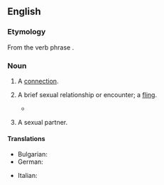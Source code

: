 {{also|hook up}}
==English==

===Etymology===
From the verb phrase {{m|en|hook up}}.

===Noun===
{{en-noun}}

# {{lb|en|sometimes|attributive}} A [[connection]].
#: {{ux|en|The plumber came to fix the sewer '''hookup'''.}}
#: {{ux|en|I need to buy some '''hookup''' wire.}}
# {{lb|en|slang}} A brief sexual relationship or encounter; a [[fling]].
#: {{syn|en|fling}}
#* {{quote-web
|lang=en
|date=2013-03-10
|author=Jenna Wortham
|title=How Grindr Is Changing the Way We Connect
|work=New York Times
|url=https://bits.blogs.nytimes.com/2013/03/10/how-grindr-is-changing-the-way-we-all-connect/
|passage=Grindr’s main purpose is to facilitate '''hookups''' that are “spontaneous and intimate,” he said.}}
#: {{ux|en|He met his two most recent partners at bars, and expressed strong ambivalence and dislike of meeting partners online, but reported half a dozen additional '''hookups''' with partners met online.}}
# {{lb|en|slang}} A sexual partner.
#: {{ux|en|The predominant way of finding a '''hookup''' or sexual partner would be going online.}}

====Translations====
{{trans-top|connection}}
* Bulgarian: {{t+|bg|съединение|n}}
* German: {{t+|de|Anschluss|m}}
{{trans-mid}}
* Italian: {{t+|it|attacco}}
{{trans-bottom}}

{{trans-see|brief sexual relationship|fling}}